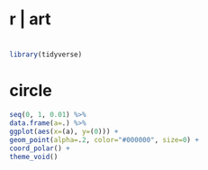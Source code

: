 #
# r | art
#

```r
library(tidyverse)
```

# circle

```r
seq(0, 1, 0.01) %>%
data.frame(a=.) %>%
ggplot(aes(x=(a), y=(0))) +
geom_point(alpha=.2, color="#000000", size=0) +
coord_polar() +
theme_void()
```
